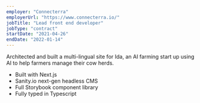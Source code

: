 ```yaml
---
employer: "Connecterra"
employerUrl: "https://www.connecterra.io/"
jobTitle: "Lead front end developer"
jobType: "contract"
startDate: "2021-04-26"
endDate: "2022-01-14"
---
```



Architected and built a multi-lingual site for <InternalLink href="ida">Ida</InternalLink>, an AI farming start up using AI to help farmers manage their cow herds.

- Built with Next.js
- Sanity.io next-gen headless CMS
- Full Storybook component library
- Fully typed in Typescript
